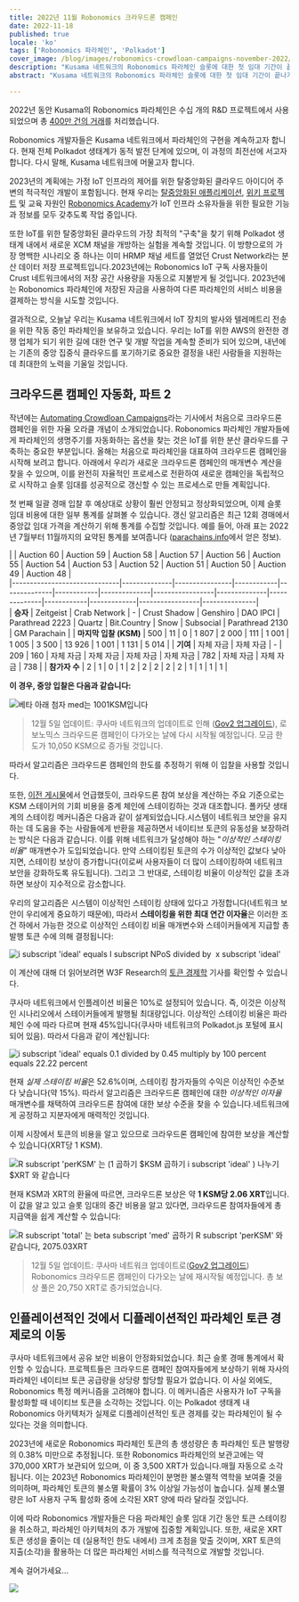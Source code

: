 ```yaml
---
title: 2022년 11월 Robonomics 크라우드론 캠페인
date: 2022-11-18
published: true
locale: 'ko'
tags: ['Robonomics 파라체인', 'Polkadot']
cover_image: /blog/images/robonomics-crowdloan-campaigns-november-2022/cover.jpg
description: "Kusama 네트워크의 Robonomics 파라체인 슬롯에 대한 첫 임대 기간이 끝나가고 있습니다. 경매 #20에서 우승하여 Robonomics를 기반으로 한 첫 프로젝트를 Polkadot 생태계 내에서 시작, 설정 및 테스트할 수 있는 기회를 얻었습니다."
abstract: "Kusama 네트워크의 Robonomics 파라체인 슬롯에 대한 첫 임대 기간이 끝나가고 있습니다. 경매 #20에서 우승하여 Robonomics를 기반으로 한 첫 프로젝트를 Polkadot 생태계 내에서 시작, 설정 및 테스트할 수 있는 기회를 얻었습니다."

---
```


2022년 동안 Kusama의 Robonomics 파라체인은 수십 개의 R&D 프로젝트에서 사용되었으며 총 [400만 건의 거래](https://robonomics.subscan.io/)를 처리했습니다.

Robonomics 개발자들은 Kusama 네트워크에서 파라체인의 구현을 계속하고자 합니다. 현재 전체 Polkadot 생태계가 동적 발전 단계에 있으며, 이 과정의 최전선에 서고자 합니다. 다시 말해, Kusama 네트워크에 머물고자 합니다.

2023년의 계획에는 가정 IoT 인프라의 제어를 위한 탈중앙화된 클라우드 아이디어 주변의 적극적인 개발이 포함됩니다. 현재 우리는 [탈중앙화된 애플리케이션](https://robonomics.app/), [위키 프로젝트](https://wiki.robonomics.network/) 및 교육 자원인 [Robonomics Academy](http://robonomics.academy/)가 IoT 인프라 소유자들을 위한 필요한 기능과 정보를 모두 갖추도록 작업 중입니다.

또한 IoT를 위한 탈중앙화된 클라우드의 가장 최적의 "구축"을 찾기 위해 Polkadot 생태계 내에서 새로운 XCM 채널을 개방하는 실험을 계속할 것입니다. 이 방향으로의 가장 명백한 시나리오 중 하나는 이미 HRMP 채널 세트를 열었던 Crust Network라는 분산 데이터 저장 프로젝트입니다.2023년에는 Robonomics IoT 구독 사용자들이 Crust 네트워크에서의 저장 공간 사용량을 자동으로 지불받게 될 것입니다. 2023년에는 Robonomics 파라체인에 저장된 자금을 사용하여 다른 파라체인의 서비스 비용을 결제하는 방식을 시도할 것입니다.

결과적으로, 오늘날 우리는 Kusama 네트워크에서 IoT 장치의 발사와 텔레메트리 전송을 위한 작동 중인 파라체인을 보유하고 있습니다. 우리는 IoT를 위한 AWS의 완전한 경쟁 업체가 되기 위한 길에 대한 연구 및 개발 작업을 계속할 준비가 되어 있으며, 내년에는 기존의 중앙 집중식 클라우드를 포기하기로 중요한 결정을 내린 사람들을 지원하는 데 최대한의 노력을 기울일 것입니다.


## 크라우드론 캠페인 자동화, 파트 2

작년에는 [Automating Crowdloan Campaigns](https://robonomics.network/blog/automating-kusama-crowdloan-campaigns/)라는 기사에서 처음으로 크라우드론 캠페인을 위한 자율 오라클 개념이 소개되었습니다. Robonomics 파라체인 개발자들에게 파라체인의 생명주기를 자동화하는 옵션을 찾는 것은 IoT를 위한 분산 클라우드를 구축하는 중요한 부분입니다. 올해는 처음으로 파라체인을 대표하여 크라우드론 캠페인을 시작해 보려고 합니다. 아래에서 우리가 새로운 크라우드론 캠페인의 매개변수 계산을 찾을 수 있으며, 이를 완전히 자율적인 프로세스로 전환하여 새로운 캠페인을 독립적으로 시작하고 슬롯 임대를 성공적으로 갱신할 수 있는 프로세스로 만들 계획입니다.

첫 번째 일괄 경매 입찰 후 예상대로 상황이 훨씬 안정되고 정상화되었으며, 이제 슬롯 임대 비용에 대한 일부 통계를 살펴볼 수 있습니다. 갱신 알고리즘은 최근 12회 경매에서 중앙값 임대 가격을 계산하기 위해 통계를 수집할 것입니다. 예를 들어, 아래 표는 2022년 7월부터 11월까지의 요약된 통계를 보여줍니다 ([parachains.info](https://parachains.info/auctions/)에서 얻은 정보).

<div class="big-table">

  |                              | Auction 60   | Auction 59     | Auction 58 | Auction 57   | Auction 56 | Auction 55   | Auction 54      | Auction 53   | Auction 52   | Auction 51 | Auction 50  | Auction 49      | Auction 48    |                                            
    |------------------------------|--------------|----------------|------------|--------------|------------|--------------|-----------------|--------------|--------------|------------|-------------|-----------------|---------------|  
  | **승자**                   | Zeitgeist    | Crab Network   | -          | Crust Shadow | Genshiro   | DAO IPCI     | Parathread 2223 | Quartz       | Bit.Country  | Snow       | Subsocial   | Parathread 2130 | GM Parachain  |
  | **마지막 입찰 (KSM)**           | 500          | 11             | 0          | 1 807        | 2 000      | 111          | 1 001           | 1 005        | 3 500        | 13 926     | 1 001       | 1 131           | 5 014         |
  | **기여**            | 자체 자금  | 자체 자금    | -          | 209          | 160        | 자체 자금  | 자체 자금     | 자체 자금  | 자체 자금  | 782        | 자체 자금 | 자체 자금     | 738           |
  | **참가자 수**   | 2            | 1              | 0          | 1            | 2          | 2            | 2               | 2            | 2            | 1          | 1           | 1               | 1             |

</div>

<TextCard alignContent="center" back="transparent">

**이 경우, 중앙 입찰은 다음과 같습니다:**

![베타 아래 첨자 med는 1001KSM입니다](/blog/images/robonomics-crowdloan-campaigns-november-2022/formula-1.svg)

</TextCard>

> 12월 5일 업데이트: 쿠사마 네트워크의 업데이트로 인해 ([Gov2 업그레이드](https://twitter.com/nachortti/status/1588203599129190403)), 로보노믹스 크라우드론 캠페인이 다가오는 날에 다시 시작될 예정입니다. 모금 한도가 10,050 KSM으로 증가될 것입니다.

따라서 알고리즘은 크라우드론 캠페인의 한도를 추정하기 위해 이 입찰을 사용할 것입니다.

또한, [이전 게시물](https://robonomics.network/blog/automating-kusama-crowdloan-campaigns/)에서 언급했듯이, 크라우드론 참여 보상을 계산하는 주요 기준으로는 KSM 스테이커의 기회 비용을 중계 체인에 스테이킹하는 것과 대조합니다. 폴카닷 생태계의 스테이킹 메커니즘은 다음과 같이 설계되었습니다.시스템이 네트워크 보안을 유지하는 데 도움을 주는 사람들에게 반환을 제공하면서 네이티브 토큰의 유동성을 보장하려는 방식은 다음과 같습니다. 이를 위해 네트워크가 달성해야 하는 "*이상적인 스테이킹 비율*" 매개변수가 도입되었습니다. 만약 스테이킹된 토큰의 수가 이상적인 값보다 낮아지면, 스테이킹 보상이 증가합니다(이로써 사용자들이 더 많이 스테이킹하여 네트워크 보안을 강화하도록 유도됩니다). 그리고 그 반대로, 스테이킹 비율이 이상적인 값을 초과하면 보상이 지수적으로 감소합니다.

우리의 알고리즘은 시스템이 이상적인 스테이킹 상태에 있다고 가정합니다(네트워크 보안이 우리에게 중요하기 때문에), 따라서 **스테이킹을 위한 최대 연간 이자율**은 이러한 조건 하에서 가능한 것으로 이상적인 스테이킹 비율 매개변수와 스테이커들에게 지급할 총 발행 토큰 수에 의해 결정됩니다:

<TextCard alignContent="center" back="transparent">

![i subscript 'ideal' ​equals I subscript NPoS divided by ​ x  subscript 'ideal'](/blog/images/robonomics-crowdloan-campaigns-november-2022/formula-2.svg)

</TextCard>

이 계산에 대해 더 읽어보려면 W3F Research의 [토큰 경제학](https://research.web3.foundation/en/latest/polkadot/overview/2-token-economics.html) 기사를 확인할 수 있습니다.

쿠사마 네트워크에서 인플레이션 비율은 10%로 설정되어 있습니다. 즉, 이것은 이상적인 시나리오에서 스테이커들에게 발행될 최대량입니다. 이상적인 스테이킹 비율은 파라체인 수에 따라 다르며 현재 45%입니다(쿠사마 네트워크의 Polkadot.js 포털에 표시되어 있음). 따라서 다음과 같이 계산됩니다:

<TextCard alignContent="center" back="transparent">

![i subscript 'ideal' equals 0.1 divided by 0.45 multiply by 100 percent  equals 22.22 percent](/blog/images/robonomics-crowdloan-campaigns-november-2022/formula-3.svg)

</TextCard>

현재 *실제 스테이킹 비율*은 52.6%이며, 스테이킹 참가자들의 수익은 이상적인 수준보다 낮습니다(약 15%). 따라서 알고리즘은 크라우드론 캠페인에 대한 *이상적인 이자율* 매개변수를 채택하여 크라우드론 참여에 대한 보상 수준을 찾을 수 있습니다.네트워크에게 공정하고 지분자에게 매력적인 것입니다.

이제 시장에서 토큰의 비용을 알고 있으므로 크라우드론 캠페인에 참여한 보상을 계산할 수 있습니다(XRT당 1 KSM).

<TextCard alignContent="center" back="transparent">

![R subscript 'perKSM' ​는 (1 곱하기 $KSM 곱하기 i subscript 'ideal' ) 나누기 $XRT 와 같습니다](/blog/images/robonomics-crowdloan-campaigns-november-2022/formula-4.svg)

</TextCard>

현재 KSM과 XRT의 환율에 따르면, 크라우드론 보상은 약 **1 KSM당 2.06 XRT**입니다. 이 값을 알고 있고 슬롯 임대의 중간 비용을 알고 있다면, 크라우드론 참여자들에게 총 지급액을 쉽게 계산할 수 있습니다:

<TextCard alignContent="center" back="transparent">

![R subscript 'total' ​는 beta subscript 'med' 곱하기 R subscript 'perKSM' 와 같습니다, 2075.03XRT](/blog/images/robonomics-crowdloan-campaigns-november-2022/formula-5.svg)

</TextCard>

> 12월 5일 업데이트: 쿠사마 네트워크 업데이트로([Gov2 업그레이드](https://twitter.com/nachortti/status/1588203599129190403)) Robonomics 크라우드론 캠페인이 다가오는 날에 재시작될 예정입니다. 총 보상 풀은 20,750 XRT로 증가되었습니다.

## 인플레이션적인 것에서 디플레이션적인 파라체인 토큰 경제로의 이동

쿠사마 네트워크에서 공유 보안 비용이 안정화되었습니다. 최근 슬롯 경매 통계에서 확인할 수 있습니다. 프로젝트들은 크라우드론 캠페인 참여자들에게 보상하기 위해 자사의 파라체인 네이티브 토큰 공급량을 상당량 할당할 필요가 없습니다. 이 사실 외에도, Robonomics 특정 메커니즘을 고려해야 합니다. 이 메커니즘은 사용자가 IoT 구독을 활성화할 때 네이티브 토큰을 소각하는 것입니다. 이는 Polkadot 생태계 내 Robonomics 아키텍처가 실제로 디플레이션적인 토큰 경제를 갖는 파라체인이 될 수 있다는 것을 의미합니다.

2023년에 새로운 Robonomics 파라체인 토큰의 총 생성량은 총 파라체인 토큰 발행량의 0.38% 미만으로 추정됩니다. 또한 Robonomics 파라체인의 보관고에는 약 370,000 XRT가 보관되어 있으며, 이 중 3,500 XRT가 있습니다.매월 자동으로 소각됩니다. 이는 2023년 Robonomics 파라체인이 분명한 불소멸적 역학을 보여줄 것을 의미하며, 파라체인 토큰의 불소멸 확률이 3% 이상일 가능성이 높습니다. 실제 불소멸량은 IoT 사용자 구독 활성화 중에 소각된 XRT 양에 따라 달라질 것입니다.

이에 따라 Robonomics 개발자들은 다음 파라체인 슬롯 임대 기간 동안 토큰 스테이킹을 취소하고, 파라체인 아키텍처의 추가 개발에 집중할 계획입니다. 또한, 새로운 XRT 토큰 생성을 줄이는 데 (실용적인 한도 내에서) 크게 초점을 맞출 것이며, XRT 토큰의 지출(소각)을 활용하는 더 많은 파라체인 서비스를 적극적으로 개발할 것입니다.

계속 걸어가세요...

![](/blog/images/robonomics-crowdloan-campaigns-november-2022/keep-walking.jpg)